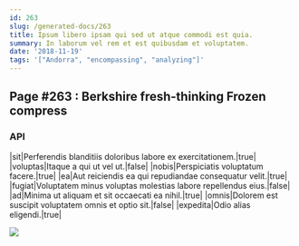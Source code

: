 ```yaml
---
id: 263
slug: /generated-docs/263
title: Ipsum libero ipsam qui sed ut atque commodi est quia.
summary: In laborum vel rem et est quibusdam et voluptatem.
date: '2018-11-19'
tags: '["Andorra", "encompassing", "analyzing"]'
---
```


## Page #263 : Berkshire fresh-thinking Frozen compress
### API

|sit|Perferendis blanditiis doloribus labore ex exercitationem.|true|
|voluptas|Itaque a qui ut vel ut.|false|
|nobis|Perspiciatis voluptatum facere.|true|
|ea|Aut reiciendis ea qui repudiandae consequatur velit.|true|
|fugiat|Voluptatem minus voluptas molestias labore repellendus eius.|false|
|ad|Minima ut aliquam et sit occaecati ea nihil.|true|
|omnis|Dolorem est suscipit voluptatem omnis et optio sit.|false|
|expedita|Odio alias eligendi.|true|


![](/assets/cats-1.jpg)


